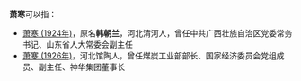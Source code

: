 '''萧寒'''可以指：
* [[萧寒_(1924年)|萧寒 (1924年)]]，原名'''韩朝兰'''，河北清河人，曾任中共广西壮族自治区党委常务书记、山东省人大常委会副主任
* [[萧寒_(1926年)|萧寒 (1926年)]]，河北馆陶人，曾任煤炭工业部部长、国家经济委员会党组成员、副主任、神华集团董事长
{{Disambiguation|H|Cat=二字萧姓人名消歧义}}